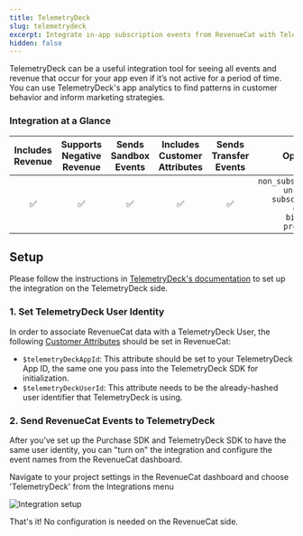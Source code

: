 ```yaml
---
title: TelemetryDeck
slug: telemetrydeck
excerpt: Integrate in-app subscription events from RevenueCat with TelemetryDeck
hidden: false
---
```


TelemetryDeck can be a useful integration tool for seeing all events and revenue that occur for your app even if it’s not active for a period of time. You can use TelemetryDeck's app analytics to find patterns in customer behavior and inform marketing strategies.

### Integration at a Glance

| Includes Revenue | Supports Negative Revenue | Sends Sandbox Events | Includes Customer Attributes | Sends Transfer Events |                                                                 Optional Event Types                                                                 |
| :--------------: | :-----------------------: | :------------------: | :--------------------------: | :-------------------: | :--------------------------------------------------------------------------------------------------------------------------------------------------: |
|        ✅        |            ✅             |          ✅          |              ✅              |          ✅           | `non_subscription_purchase_event` `uncancellation_event` `subscription_paused_event` `expiration_event` `billing_issue_event` `product_change_event` |

## Setup

Please follow the instructions in [TelemetryDeck's documentation](https://telemetrydeck.com/docs/integrations/revenuecat/) to set up the integration on the TelemetryDeck side.

### 1. Set TelemetryDeck User Identity

In order to associate RevenueCat data with a TelemetryDeck User, the following [Customer Attributes](/customers/customer-attributes) should be set in RevenueCat:

- `$telemetryDeckAppId`: This attribute should be set to your TelemetryDeck App ID, the same one you pass into the TelemetryDeck SDK for initialization.
- `$telemetryDeckUserId`: This attribute needs to be the already-hashed user identifier that TelemetryDeck is using.

### 2. Send RevenueCat Events to TelemetryDeck

After you've set up the Purchase SDK and TelemetryDeck SDK to have the same user identity, you can "turn on" the integration and configure the event names from the RevenueCat dashboard.

Navigate to your project settings in the RevenueCat dashboard and choose 'TelemetryDeck' from the Integrations menu

![Integration setup](/docs_images/integrations/setup-integrations.png)

That's it! No configuration is needed on the RevenueCat side.
